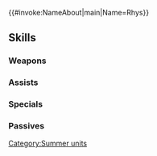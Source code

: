 {{#invoke:NameAbout|main|Name=Rhys}}{{HeroPage Tabs}}
{{Hero Infobox
|Name=Rhys
|Title=Gentle Basker
|WeaponType=Colorless Staff
|Origin=Fire Emblem: Radiant Dawn
|Gender=Male
|MoveType=Infantry
|actorJP=浜田賢二
|actorEN=Emma Martello
|artist=切符
|additionDate=June 18, 2020
|releaseDate=June 18, 2020
|cv1=9
|cv2=101000
|TagID=水着キルロイ
|InternalID=536
|Properties=tempest,specDisplay
|description=A member of the Greil Mercenaries known for his gentle demeanor. He's taking to the battlefield in a swimsuit this time. Appears in Fire Emblem: Radiant Dawn.
}}
{{Stats Page
|Lv1HP=18|Lv1ATK=10|Lv1SPD=5|Lv1DEF=4|Lv1RES=10
|GRHP=60|GRATK=55|GRSPD=50|GRDEF=40|GRRES=60
}}
==Skills==
===Weapons===
{{Weapons Table
|weapon1=Assault
|weapon1Default=1
|weapon1Unlock=1
|weapon2=Palm Staff
|weapon2Default=3
|weapon2Unlock=3
|weapon3=Palm Staff+
|weapon3Default=5
|weapon3Unlock=5
}}
===Assists===
{{Assists Table
|assist1=Heal
|assist1Default=1
|assist1Unlock=1
|assist2=Mend
|assist2Default=3
|assist2Unlock=2
|assist3=Physic
|assist3Default=4
|assist3Unlock=3
|assist4=Physic+
|assist4Default=5
|assist4Unlock=5
}}
===Specials===
{{Specials Table
|special1=Imbue
|special1Default=4
|special1Unlock=2
|special2=Heavenly Light
|special2Default=5
|special2Unlock=3
}}
===Passives===
{{Passives Table
|passiveA1=Brazen Atk/Res 1
|passiveA2=Brazen Atk/Res 2
|passiveA3=Brazen Atk/Res 3
|passiveA1Unlock=3
|passiveA2Unlock=4
|passiveA3Unlock=5
|passiveC1=Spur Res 1
|passiveC2=Drive Res 1
|passiveC3=Drive Res 2
|passiveC1Unlock=1
|passiveC2Unlock=2
|passiveC3Unlock=4
}}
{{Heroes Navbox}}
[[Category:Summer units]]